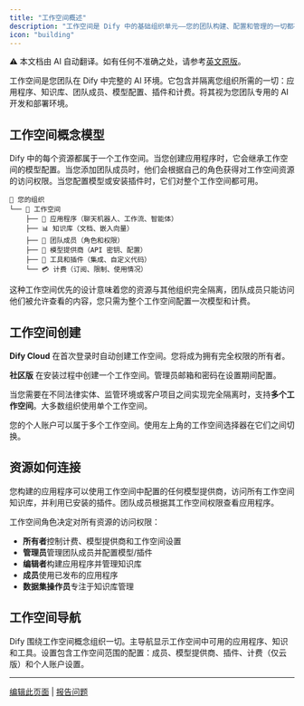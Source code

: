 ```yaml
---
title: "工作空间概述"
description: "工作空间是 Dify 中的基础组织单元——您的团队构建、配置和管理的一切都存在于工作空间中"
icon: "building"
---
```


<Note> ⚠️ 本文档由 AI 自动翻译。如有任何不准确之处，请参考[英文原版](../../../../en/documentation/pages/workspace/readme.mdx)。</Note>

工作空间是您团队在 Dify 中完整的 AI 环境。它包含并隔离您组织所需的一切：应用程序、知识库、团队成员、模型配置、插件和计费。将其视为您团队专用的 AI 开发和部署环境。

## 工作空间概念模型

Dify 中的每个资源都属于一个工作空间。当您创建应用程序时，它会继承工作空间的模型配置。当您添加团队成员时，他们会根据自己的角色获得对工作空间资源的访问权限。当您配置模型或安装插件时，它们对整个工作空间都可用。

```
🏢 您的组织
└── 📁 工作空间
    ├── 🤖 应用程序（聊天机器人、工作流、智能体）
    ├── 📊 知识库（文档、嵌入向量）
    ├── 👥 团队成员（角色和权限）
    ├── 🧠 模型提供商（API 密钥、配置）
    ├── 🔧 工具和插件（集成、自定义代码）
    └── 💳 计费（订阅、限制、使用情况）
```

这种工作空间优先的设计意味着您的资源与其他组织完全隔离，团队成员只能访问他们被允许查看的内容，您只需为整个工作空间配置一次模型和计费。

## 工作空间创建

**Dify Cloud** 在首次登录时自动创建工作空间。您将成为拥有完全权限的所有者。

**社区版** 在安装过程中创建一个工作空间。管理员邮箱和密码在设置期间配置。

当您需要在不同法律实体、监管环境或客户项目之间实现完全隔离时，支持**多个工作空间**。大多数组织使用单个工作空间。

<Info>
您的个人账户可以属于多个工作空间。使用左上角的工作空间选择器在它们之间切换。
</Info>

## 资源如何连接

您构建的应用程序可以使用工作空间中配置的任何模型提供商，访问所有工作空间知识库，并利用已安装的插件。团队成员根据其工作空间权限查看应用程序。

工作空间角色决定对所有资源的访问权限：
- **所有者**控制计费、模型提供商和工作空间设置
- **管理员**管理团队成员并配置模型/插件
- **编辑者**构建应用程序并管理知识库
- **成员**使用已发布的应用程序
- **数据集操作员**专注于知识库管理

## 工作空间导航

Dify 围绕工作空间概念组织一切。主导航显示工作空间中可用的应用程序、知识和工具。设置包含工作空间范围的配置：成员、模型提供商、插件、计费（仅云版）和个人账户设置。

---

[编辑此页面](https://github.com/langgenius/dify-docs/edit/main/en/guides/workspace/app.mdx) | [报告问题](https://github.com/langgenius/dify-docs/issues/new?template=docs.yml)